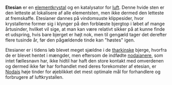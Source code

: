 {{title:Etesian}}
{{author:Laura Holmegaard}}
{{timestamp:2011-01-16T09:29:40Z}}
{{copyright:Etesian}}
'''Etesian''' er en [[elementkrystal]] og en katalysator for [[luft]]. Denne hvide sten er den letteste at lokalisere af alle elementsten, men ikke dermed den letteste at fremskaffe. Etesianer dannes på vindomsuste klippesider, hvor krystallerne former sig i klynger på den forblæste bjergtop i løbet af mange årtusinder, hvilket vil sige, at man kan være relativt sikker på at kunne finde et udspring, hvis bare bjerget er højt nok, men til gengæld tager det derefter flere tusinde år, før den pågældende tinde kan "høstes" igen.

Etesianer er i tidens løb blevet meget sjældne i de [[Tharkien|tharkinske]] bjerge, hvorfra de er blevet hentet i mængder, men eftersom de indfødte [[nodaianer|nodaianere]], som intet fællesnavn har, ikke hidtil har haft den store kontakt med omverdenen og dermed ikke før har forhandlet med deres forekomster af etesian, er [[Nodai|Nodais]] høje tinder for øjeblikket det mest optimale mål for forhandlere og forbrugere af luftkrystallen.